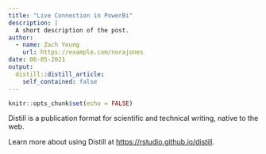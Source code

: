 ```yaml
---
title: "Live Connection in PowerBi"
description: |
  A short description of the post.
author:
  - name: Zach Young
    url: https://example.com/norajones
date: 06-05-2021
output:
  distill::distill_article:
    self_contained: false
---
```



```r
knitr::opts_chunk$set(echo = FALSE)
```

Distill is a publication format for scientific and technical writing, native to the web.

Learn more about using Distill at <https://rstudio.github.io/distill>.


